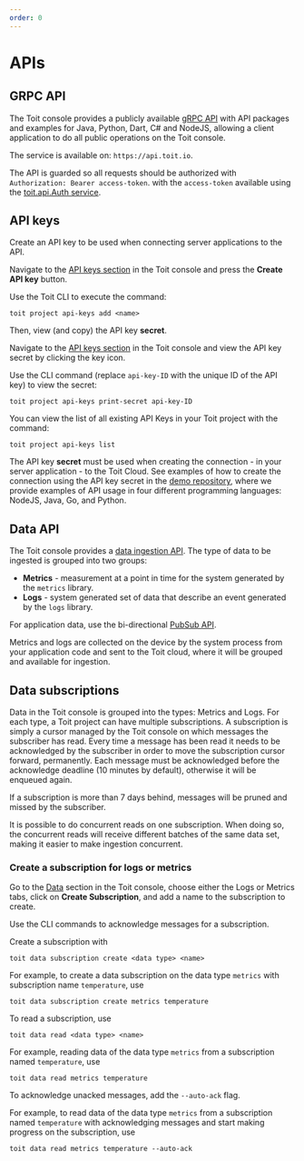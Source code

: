 ```yaml
---
order: 0
---
```


# APIs

## GRPC API

The Toit console provides a publicly available [gRPC API](https://github.com/toitware/api) with API packages and examples for Java, Python, Dart, C# and NodeJS, allowing a client application to do all public operations on the Toit console.

The service is available on: `https://api.toit.io`.

The API is guarded so all requests should be authorized with `Authorization: Bearer access-token`.
with the `access-token` available using the [toit.api.Auth service](https://github.com/toitware/api/blob/master/proto/toit/api/auth.proto).

## API keys

Create an API key to be used when connecting server applications to the API.

<Tabs>
<Tab label="Console">

Navigate to the [API keys section](https://console.toit.io/project/apikeys) in the Toit console and press the **Create API key** button.

</Tab>
<Tab label="CLI">

Use the Toit CLI to execute the command:

```shell
toit project api-keys add <name>
```

</Tab>
</Tabs>

Then, view (and copy) the API key **secret**.

<Tabs>
<Tab label="Console">

Navigate to the [API keys section](https://console.toit.io/project/apikeys) in the Toit console and view the API key secret by clicking the key icon.

</Tab>
<Tab label="CLI">

Use the CLI command (replace `api-key-ID` with the unique ID of the API key) to view the secret:

```shell
toit project api-keys print-secret api-key-ID
```

You can view the list of all existing API Keys in your Toit project with the command:

```shell
toit project api-keys list
```

</Tab>
</Tabs>

The API key **secret** must be used when creating the connection - in your server application -
to the Toit Cloud. See examples of how to create the connection using the API key secret in the [demo repository](https://github.com/toitware/demos/tree/master/api), where
we provide examples of API usage in four different programming languages: NodeJS, Java, Go, and Python.

## Data API

The Toit console provides a [data ingestion API](https://github.com/toitware/api/blob/master/proto/toit/api/data.proto).
The type of data to be ingested is grouped into two groups:

- **Metrics** - measurement at a point in time for the system generated by the `metrics` library.
- **Logs** - system generated set of data that describe an event generated by the `logs` library.

<Note type="warning">

For application data, use the bi-directional
[PubSub API](../pubsub).

</Note>

Metrics and logs are collected on the device by the system process from your application code and sent to the Toit cloud,
where it will be grouped and available for ingestion.

## Data subscriptions

Data in the Toit console is grouped into the types: Metrics and Logs.
For each type, a Toit project can have multiple subscriptions.
A subscription is simply a cursor managed by the Toit console on which messages the subscriber has read.
Every time a message has been read it needs to be acknowledged by the subscriber in order to move the subscription cursor forward, permanently.
Each message must be acknowledged before the acknowledge deadline (10 minutes by default), otherwise it will be enqueued again.

<Note type="warning">

If a subscription is more than 7 days behind, messages will be pruned and missed by the subscriber.

</Note>

It is possible to do concurrent reads on one subscription.
When doing so, the concurrent reads will receive different batches of the same data set, making it easier to make ingestion concurrent.

### Create a subscription for logs or metrics

<Tabs>
<Tab label="Console">

Go to the [Data](https://console.toit.io/data) section in the Toit console, choose either the Logs or Metrics tabs, click on **Create Subscription**, and add a name to the subscription to create.

Use the CLI commands to acknowledge messages for a subscription.

</Tab>

<Tab label="CLI">
Create a subscription with

```shell
toit data subscription create <data type> <name>
```

For example, to create a data subscription on the data type `metrics` with subscription name `temperature`, use

```shell
toit data subscription create metrics temperature
```

To read a subscription, use

```shell
toit data read <data type> <name>
```

For example, reading data of the data type `metrics` from a subscription named `temperature`, use

```shell
toit data read metrics temperature
```

To acknowledge unacked messages, add the `--auto-ack` flag.

For example, to read data of the data type `metrics` from a subscription named `temperature` with acknowledging messages and start making progress on the subscription, use

```shell
toit data read metrics temperature --auto-ack
```

</Tab>
</Tabs>
